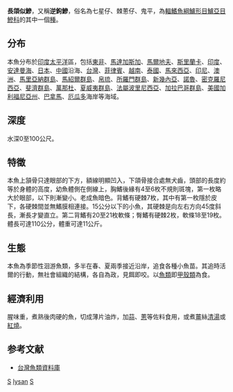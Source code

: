 {{Speciesbox 
| taxon = Scomberoides lysan
| image = Scomberoides lysan by NPS.jpg
| status = LC
| status_system = IUCN3.1
| authority =  [[Forsskål|Forsskål]], 1775
| synonyms = *''Lichia lysan''<br /><small>Forsskål, 1775</small>
*''Chorinemus tolooparah''<br /><small>Rüppell, 1829</small>
*''Chorinemus sanctipetri''<br /><small>Cuvier, 1832</small>
*''Lichia tolooparah''<br /><small>Rüppell, 1829</small>
*''Scomber forsteri''<br /><small>Schneider & Forster, 1801</small>
*''Scomberoides tolooparah''<br /><small>Rüppell, 1829</small>
*''Chorinemus orientalis''<br /><small>Temminck & Schlegel, 1844</small>
*''Chorinemus moadetta''<br /><small>Cuvier, 1832</small>
*''Chorinemus mauritianus''<br /><small>Cuvier, 1832</small>
*''Scomberoides moadetta''<br /><small>Cuvier, 1832</small>
*''Scomberoides sanctipetri''<br /><small>Cuvier, 1832</small>
*''Scomber lysan''<br /><small>Forsskål, 1775</small>
*''Chorinemus lysan''<br /><small>Forsskål, 1775</small>
}}
'''長頜似鰺'''，又稱'''逆鉤鰺'''，俗名為七星仔、棘蔥仔、鬼平，為[[輻鰭魚綱|輻鰭魚綱]][[鱸形目|鱸形目]][[鱸亞目|鱸亞目]][[鰺科|鰺科]]的其中一個[[種|種]]。

==分布==
本魚分布於[[印度|印度]][[太平洋|太平洋]]區，包括[[東非|東非]]、[[馬達加斯加|馬達加斯加]]、[[馬爾地夫|馬爾地夫]]、[[斯里蘭卡|斯里蘭卡]]、[[印度|印度]]、[[安達曼海|安達曼海]]、[[日本|日本]]、[[中國|中國]]沿海、[[台灣|台灣]]、[[菲律賓|菲律賓]]、[[越南|越南]]、[[泰國|泰國]]、[[馬來西亞|馬來西亞]]、[[印尼|印尼]]、[[澳洲|澳洲]]、[[馬里亞納群島|馬里亞納群島]]、[[馬紹爾群島|馬紹爾群島]]、[[帛琉|帛琉]]、[[所羅門群島|所羅門群島]]、[[新幾內亞|新幾內亞]]、[[諾魯|諾魯]]、[[密克羅尼西亞|密克羅尼西亞]]、[[斐濟群島|斐濟群島]]、[[萬那杜|萬那杜]]、[[夏威夷群島|夏威夷群島]]、[[法屬波里尼西亞|法屬波里尼西亞]]、[[加拉巴哥群島|加拉巴哥群島]]、[[美國|美國]][[加利福尼亞州|加利福尼亞州]]、[[巴拿馬|巴拿馬]]、[[厄瓜多|厄瓜多]]海岸等海域。

==深度==
水深0至100公尺。

==特徵==
本魚上頷骨只達眼部的下方，額線明顯凹入，下頜骨接合處無犬齒，頭部的長度約等於身體的高度，幼魚體側在側線上，胸鰭後緣有4至6枚不規則斑塊，第一枚略大於眼部，以下則漸變小。老成魚暗色。背鰭有硬棘7枚，其中有第一枚隱於皮下，各硬棘間並無鰭膜相連接。15公分以下的小魚，其硬棘是向左右方向45度斜長，漸長才變直立。第二背鰭有20至21枚軟條；臀鰭有硬棘2枚，軟條18至19枚。體長可達110公分，體重可達11公斤。

==生態==
本魚為季節性洄游魚類，多半在春、夏兩季接近沿岸，追食各種小魚苗。其追時活爾的行動，無社會組織的結構，各自為政，見餌即咬。以[[魚類|魚類]]即[[甲殼類|甲殼類]]為食。

==經濟利用==
腥味重，煮熟後肉硬的魚，切成薄片油炸，加[[蒜|蒜]]、[[蔥|蔥]]等佐料食用，或煮[[薑|薑]]絲[[清湯|清湯]]或[[紅燒|紅燒]]。

==参考文献==
*[http://fishdb.sinica.edu.tw/ 台灣魚類資料庫] {{Wayback|url=http://fishdb.sinica.edu.tw/ |date=20160304193340 }}
{{Reflist}}
{{Taxonbar}}

[[Category:食用魚|S]]
[[Category:似鰺屬|lysan]]
[[Category:1775年描述的魚類|S]]
